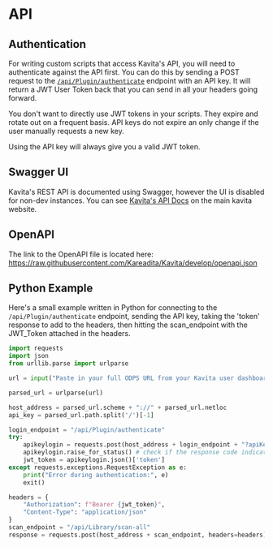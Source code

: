 # API

## Authentication

For writing custom scripts that access Kavita's API, you will need to authenticate against the API first. You can do this by sending a POST request to the [`/api/Plugin/authenticate`](https://www.kavitareader.com/docs/api/#/Plugin/post_api_Plugin_authenticate) endpoint with an API key. It will return a JWT User Token back that you can send in all your headers going forward. 

You don't want to directly use JWT tokens in your scripts. They expire and rotate out on a frequent basis. API keys do not expire an only change if the user manually requests a new key.

Using the API key will always give you a valid JWT token. 

## Swagger UI

Kavita's REST API is documented using Swagger, however the UI is disabled for non-dev instances. You can see [Kavita's API Docs](https://www.kavitareader.com/docs/api/#/) on the main kavita website.

## OpenAPI

The link to the OpenAPI file is located here: https://raw.githubusercontent.com/Kareadita/Kavita/develop/openapi.json

## Python Example

Here's a small example written in Python for connecting to the `/api/Plugin/authenticate` endpoint, sending the API key, taking the 'token' response to add to the headers, then hitting the scan_endpoint with the JWT_Token attached in the headers.

```python copy
import requests
import json
from urllib.parse import urlparse

url = input("Paste in your full ODPS URL from your Kavita user dashboard (/preferences#clients): ")

parsed_url = urlparse(url)

host_address = parsed_url.scheme + "://" + parsed_url.netloc
api_key = parsed_url.path.split('/')[-1]

login_endpoint = "/api/Plugin/authenticate"
try:
    apikeylogin = requests.post(host_address + login_endpoint + "?apiKey=" + api_key + "&pluginName=pythonScanScript")
    apikeylogin.raise_for_status() # check if the response code indicates an error
    jwt_token = apikeylogin.json()['token']
except requests.exceptions.RequestException as e:
    print("Error during authentication:", e)
    exit()

headers = {
    "Authorization": f"Bearer {jwt_token}",
    "Content-Type": "application/json"
}
scan_endpoint = "/api/Library/scan-all"
response = requests.post(host_address + scan_endpoint, headers=headers)
```
